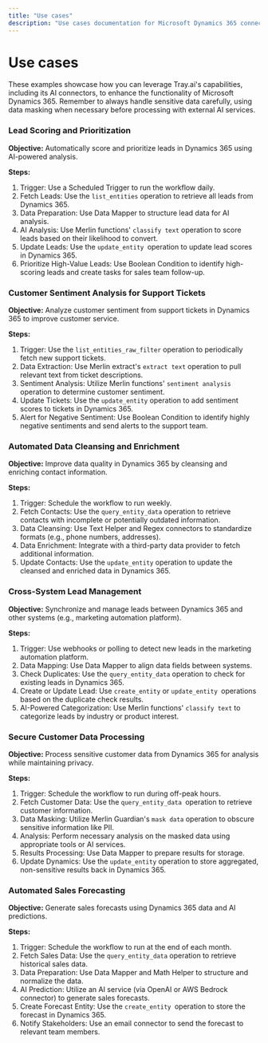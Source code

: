 ```yaml
---
title: "Use cases"
description: "Use cases documentation for Microsoft Dynamics 365 connector"
---
```


# Use cases

These examples showcase how you can leverage Tray.ai's capabilities, including its AI connectors, to enhance the functionality of Microsoft Dynamics 365. Remember to always handle sensitive data carefully, using data masking when necessary before processing with external AI services.

### Lead Scoring and Prioritization

**Objective:** Automatically score and prioritize leads in Dynamics 365 using AI-powered analysis.

**Steps:**

1. Trigger: Use a Scheduled Trigger to run the workflow daily.
2. Fetch Leads: Use the `list_entities` operation to retrieve all leads from Dynamics 365.
3. Data Preparation: Use Data Mapper to structure lead data for AI analysis. 
4. AI Analysis: Use Merlin functions' `classify text` operation to score leads based on their likelihood to convert.
5. Update Leads: Use the `update_entity `operation to update lead scores in Dynamics 365.
6. Prioritize High-Value Leads: Use Boolean Condition to identify high-scoring leads and create tasks for sales team follow-up.

### Customer Sentiment Analysis for Support Tickets

**Objective:** Analyze customer sentiment from support tickets in Dynamics 365 to improve customer service.

**Steps:**

1. Trigger: Use the `list_entities_raw_filter` operation to periodically fetch new support tickets.
2. Data Extraction: Use Merlin extract's `extract text` operation to pull relevant text from ticket descriptions.
3. Sentiment Analysis: Utilize Merlin functions' `sentiment analysis` operation to determine customer sentiment.
4. Update Tickets: Use the `update_entity` operation to add sentiment scores to tickets in Dynamics 365.
5. Alert for Negative Sentiment: Use Boolean Condition to identify highly negative sentiments and send alerts to the support team.<br/> 

### Automated Data Cleansing and Enrichment

**Objective:** Improve data quality in Dynamics 365 by cleansing and enriching contact information.

**Steps:**

1. Trigger: Schedule the workflow to run weekly.
2. Fetch Contacts: Use the `query_entity_data` operation to retrieve contacts with incomplete or potentially outdated information.
3. Data Cleansing: Use Text Helper and Regex connectors to standardize formats (e.g., phone numbers, addresses).
4.  Data Enrichment: Integrate with a third-party data provider to fetch additional information.
5. Update Contacts: Use the `update_entity` operation to update the cleansed and enriched data in Dynamics 365.<br/> 

### Cross-System Lead Management

**Objective:** Synchronize and manage leads between Dynamics 365 and other systems (e.g., marketing automation platform).

**Steps:**

1. Trigger: Use webhooks or polling to detect new leads in the marketing automation platform.
2. Data Mapping: Use Data Mapper to align data fields between systems.
3. Check Duplicates: Use the `query_entity_data` operation to check for existing leads in Dynamics 365.
4. Create or Update Lead: Use `create_entity` or `update_entity `operations based on the duplicate check results.
5. AI-Powered Categorization: Use Merlin functions' `classify text` to categorize leads by industry or product interest.<br/> 

### Secure Customer Data Processing

**Objective:** Process sensitive customer data from Dynamics 365 for analysis while maintaining privacy.

**Steps:**

1. Trigger: Schedule the workflow to run during off-peak hours.
2. Fetch Customer Data: Use the `query_entity_data `operation to retrieve customer information.
3. Data Masking: Utilize Merlin Guardian's `mask data` operation to obscure sensitive information like PII.
4.  Analysis: Perform necessary analysis on the masked data using appropriate tools or AI services.
5. Results Processing: Use Data Mapper to prepare results for storage.
6. Update Dynamics: Use the `update_entity` operation to store aggregated, non-sensitive results back in Dynamics 365.

### Automated Sales Forecasting

**Objective:** Generate sales forecasts using Dynamics 365 data and AI predictions.

**Steps:**

1. Trigger: Schedule the workflow to run at the end of each month.
2. Fetch Sales Data: Use the `query_entity_data` operation to retrieve historical sales data.
3. Data Preparation: Use Data Mapper and Math Helper to structure and normalize the data.
4. AI Prediction: Utilize an AI service (via OpenAI or AWS Bedrock connector) to generate sales forecasts.
5. Create Forecast Entity: Use the `create_entity `operation to store the forecast in Dynamics 365.
6. Notify Stakeholders: Use an email connector to send the forecast to relevant team members.<br/>
